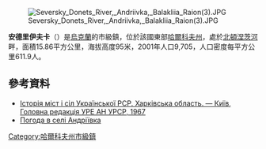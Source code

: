 {{No footnotes|time=2015-09-16T13:17:42+00:00}}
{{coord|49|32|5|N|36|37|17|E|scale:30000|display=title}}

[[Image:Seversky_Donets_River,_Andriivka,_Balakliia_Raion(3).JPG|thumb]]

'''安德里伊夫卡'''（{{lang-uk|Андріївка }}）是[[烏克蘭|烏克蘭]]的市級鎮，位於該國東部[[哈爾科夫州|哈爾科夫州]]，處於[[北頓涅茨河|北頓涅茨河]]畔，面積15.86平方公里，海拔高度95米，2001年人口9,705，人口密度每平方公里611.9人。

==參考資料==
* [https://web.archive.org/web/20161205110956/http://www.igsu.org.ua/Harkovskja.obl/Balaklejskij.rajon/Andreevka.html Історія міст і сіл Української РСР. Харківська область. — Київ, Головна редакція УРЕ АН УРСР, 1967]
* [http://weather.in.ua/ua/har'kovskaja/182 Погода в селі Андріївка] {{Wayback|url=http://weather.in.ua/ua/har'kovskaja/182 |date=20160323024556 }}

{{DEFAULTSORT:Андріївка}}
[[Category:哈爾科夫州市級鎮|Category:哈爾科夫州市級鎮]]


{{Kharkiv-geo-stub}}